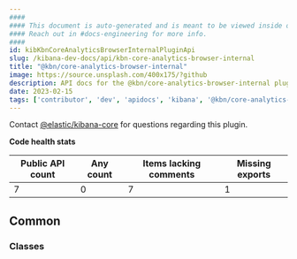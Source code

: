 ```yaml
---
####
#### This document is auto-generated and is meant to be viewed inside our experimental, new docs system.
#### Reach out in #docs-engineering for more info.
####
id: kibKbnCoreAnalyticsBrowserInternalPluginApi
slug: /kibana-dev-docs/api/kbn-core-analytics-browser-internal
title: "@kbn/core-analytics-browser-internal"
image: https://source.unsplash.com/400x175/?github
description: API docs for the @kbn/core-analytics-browser-internal plugin
date: 2023-02-15
tags: ['contributor', 'dev', 'apidocs', 'kibana', '@kbn/core-analytics-browser-internal']
---
```




Contact [@elastic/kibana-core](https://github.com/orgs/elastic/teams/kibana-core) for questions regarding this plugin.

**Code health stats**

| Public API count  | Any count | Items lacking comments | Missing exports |
|-------------------|-----------|------------------------|-----------------|
| 7 | 0 | 7 | 1 |

## Common

### Classes
<DocDefinitionList data={kbnCoreAnalyticsBrowserInternalObj.common.classes}/>

